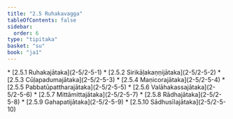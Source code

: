 ```yaml
---
title: "2.5 Ruhakavagga"
tableOfContents: false
sidebar:
  order: 6
type: "tipitaka"
basket: "su"
book: "ja1"
---
```



<DynamicBreadcrumb />



<TableOfContents book="ja1" section="2.5">
* [2.5.1 Ruhakajātaka](2-5/2-5-1)
* [2.5.2 Sirikāḷakaṇṇijātaka](2-5/2-5-2)
* [2.5.3 Cūḷapadumajātaka](2-5/2-5-3)
* [2.5.4 Maṇicorajātaka](2-5/2-5-4)
* [2.5.5 Pabbatūpattharajātaka](2-5/2-5-5)
* [2.5.6 Valāhakassajātaka](2-5/2-5-6)
* [2.5.7 Mittāmittajātaka](2-5/2-5-7)
* [2.5.8 Rādhajātaka](2-5/2-5-8)
* [2.5.9 Gahapatijātaka](2-5/2-5-9)
* [2.5.10 Sādhusīlajātaka](2-5/2-5-10)
</TableOfContents>